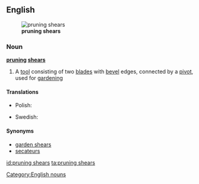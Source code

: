 ==English==
[[File:Secateur ouvert.jpg|thumb|right|'''pruning shears''']]

===Noun===
'''[[pruning]] [[shears]]'''

# {{plurale tantum}} A [[tool]] consisting of two [[blade]]s with [[bevel]] edges, connected by a [[pivot]], used for [[gardening]]

====Translations====
{{trans-top|a tool}}
* Polish: {{t|pl|sekator}}
{{trans-mid}}
* Swedish: {{t-|sv|trädgårdssax|c}}
{{trans-bottom}}

====Synonyms====
* [[garden shears]]
* [[secateurs]]

[[Category:English nouns]]

[[id:pruning shears]]
[[ta:pruning shears]]
